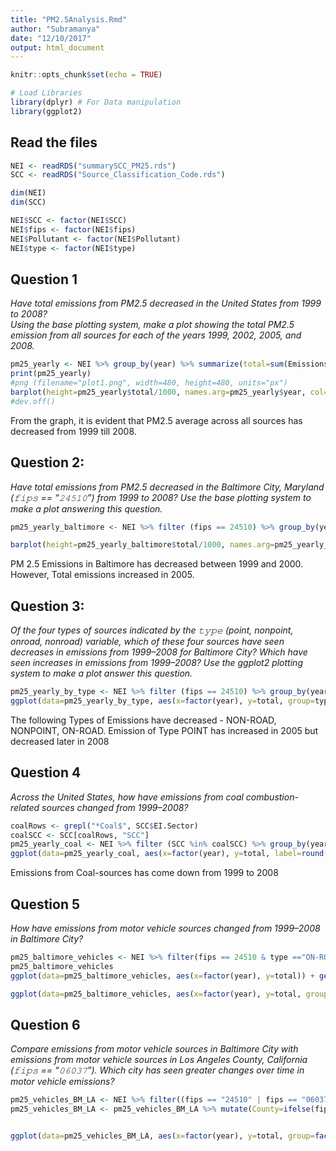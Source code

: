 ```yaml
---
title: "PM2.5Analysis.Rmd"
author: "Subramanya"
date: "12/10/2017"
output: html_document
---
```


```r
knitr::opts_chunk$set(echo = TRUE)
```

```r
# Load Libraries
library(dplyr) # For Data manipulation
library(ggplot2)
```

## Read the files
```r
NEI <- readRDS("summarySCC_PM25.rds")
SCC <- readRDS("Source_Classification_Code.rds")

dim(NEI)
dim(SCC)
```

```r

NEI$SCC <- factor(NEI$SCC)
NEI$fips <- factor(NEI$fips)
NEI$Pollutant <- factor(NEI$Pollutant)
NEI$type <- factor(NEI$type)
```

## Question 1
*Have total emissions from PM2.5 decreased in the United States from 1999 to 2008?  
Using the base plotting system, make a plot showing the total PM2.5 emission from all sources for each of the years 1999, 2002, 2005, and 2008.*

```r
pm25_yearly <- NEI %>% group_by(year) %>% summarize(total=sum(Emissions))
print(pm25_yearly)
#png (filename="plot1.png", width=480, height=480, units="px")
barplot(height=pm25_yearly$total/1000, names.arg=pm25_yearly$year, col="red", xlab="Year", ylab="PM2.5 (kilo tonnes)", main="Total PM2.5 from 1999 to 2008", ylim=c(0, 8000))
#dev.off()
```
From the graph, it is evident that PM2.5 average across all sources has decreased from 1999 till 2008.

## Question 2:
*Have total emissions from PM2.5 decreased in the Baltimore City, Maryland (𝚏𝚒𝚙𝚜 == "𝟸𝟺𝟻𝟷𝟶") from 1999 to 2008? Use the base plotting system to make a plot answering this question.*

```r
pm25_yearly_baltimore <- NEI %>% filter (fips == 24510) %>% group_by(year) %>% summarize(total=sum(Emissions))

barplot(height=pm25_yearly_baltimore$total/1000, names.arg=pm25_yearly_baltimore$year, col="blue", xlab="Year", ylab="PM2.5 (Kilo tonnes)", main="Total PM2.5 Emissions from 1999 to 2008 in Baltimore", ylim=c(0,4))
```
PM 2.5 Emissions in Baltimore has decreased between 1999 and 2000. However, Total emissions increased in 2005.

## Question 3:
*Of the four types of sources indicated by the 𝚝𝚢𝚙𝚎 (point, nonpoint, onroad, nonroad) variable, which of these four sources have seen decreases in emissions from 1999–2008 for Baltimore City?  Which have seen increases in emissions from 1999–2008? Use the ggplot2 plotting system to make a plot answer this question.*

```r
pm25_yearly_by_type <- NEI %>% filter (fips == 24510) %>% group_by(year, type) %>% summarize (total=sum(Emissions)/1000)
ggplot(data=pm25_yearly_by_type, aes(x=factor(year), y=total, group=type, col=factor(type))) + geom_line() + labs(x="Year", y="PM 2.5 (Kilo tonnes)", title="PM2.5 in Baltimore by Type & Year") + geom_point() + guides(col=guide_legend("Emission Type")) + theme_bw()
```

The following Types of Emissions have decreased - NON-ROAD, NONPOINT, ON-ROAD.
Emission of Type POINT has increased in 2005 but decreased later in 2008

## Question 4
*Across the United States, how have emissions from coal combustion-related sources changed from 1999–2008?*

```r
coalRows <- grepl("*Coal$", SCC$EI.Sector)
coalSCC <- SCC[coalRows, "SCC"]
pm25_yearly_coal <- NEI %>% filter (SCC %in% coalSCC) %>% group_by(year) %>% summarize(total=sum(Emissions)/1000)
ggplot(data=pm25_yearly_coal, aes(x=factor(year), y=total, label=round(total, 2))) + geom_bar(stat="identity") + theme_bw() + geom_label() + labs(x="Year", y="PM 2.5 (Kilo Tonnes)", title="PM 2.5 Emissions from Coal Sources")

```

Emissions from Coal-sources has come down from 1999 to 2008

## Question 5
*How have emissions from motor vehicle sources changed from 1999–2008 in Baltimore City?*
```r
pm25_baltimore_vehicles <- NEI %>% filter(fips == 24510 & type =="ON-ROAD") %>% group_by(year) %>% summarize(total=sum(Emissions))
pm25_baltimore_vehicles
ggplot(data=pm25_baltimore_vehicles, aes(x=factor(year), y=total)) + geom_bar(stat="identity", aes(fill=factor(year))) + theme_bw() + guides(fill=guide_legend("Year")) + labs(x="Year", y="PM 2.5 (Tonnes)", title="Total Vehicular PM 2.5 Emissions in Baltimore")

ggplot(data=pm25_baltimore_vehicles, aes(x=factor(year), y=total, group=1)) + geom_line(col="red", size=2) + theme_bw() + labs(x="Year", y="PM 2.5 (Tonnes)", title="Total Vehicular PM 2.5 Emissions in Baltimore") + geom_point()

```

## Question 6
*Compare emissions from motor vehicle sources in Baltimore City with emissions from motor vehicle sources in Los Angeles County, California (𝚏𝚒𝚙𝚜 == "𝟶𝟼𝟶𝟹𝟽"). Which city has seen greater changes over time in motor vehicle emissions?*

```r
pm25_vehicles_BM_LA <- NEI %>% filter((fips == "24510" | fips == "06037" ) & type =="ON-ROAD") %>% group_by(fips, year) %>% summarize(total=sum(Emissions))
pm25_vehicles_BM_LA <- pm25_vehicles_BM_LA %>% mutate(County=ifelse(fips=="24510", "Baltimore", "Los Angeles"))


ggplot(data=pm25_vehicles_BM_LA, aes(x=factor(year), y=total, group=factor(County), col=factor(County))) + geom_point() + geom_line() + theme_bw() + labs(x="Year", y="PM 2.5 (Tonnes)", title="Total Vehicular PM 2.5 Emissions in Baltimore Vs Los Angeles") + guides(col=guide_legend("City Code"))
       
```
